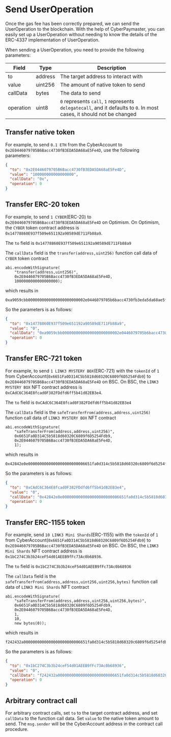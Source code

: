 # Send UserOperation

Once the gas fee has been correctly prepared, we can send the UserOperation to the blockchain. With the help of CyberPaymaster, you can easily set up a UserOperation without needing to know the details of the ERC-4337 implementation of UserOperation.

When sending a UserOperation, you need to provide the following parameters:

| Field     | Type    | Description                                                                                                           |
| --------- | ------- | --------------------------------------------------------------------------------------------------------------------- |
| to        | address | The target address to interact with                                                                                   |
| value     | uint256 | The amount of native token to send                                                                                    |
| callData  | bytes   | The data to send                                                                                                      |
| operation | uint8   | `0` represents `call`, `1` represents `delegatecall`, and it defaults to `0`. In most cases, it should not be changed |

## Transfer native token

For example, to send `0.1 ETH` from the CyberAccount to `0x2E0446079705B6Bacc4730fB3EDA5DA68aE5Fe4D`, use the following parameters:

```json
{
  "to": "0x2E0446079705B6Bacc4730fB3EDA5DA68aE5Fe4D",
  "value": "100000000000000000",
  "callData": "0x",
  "operation": 0
}
```

## Transfer ERC-20 token

For example, to send `1 CYBER`(ERC-20) to `0x2E0446079705B6Bacc4730fB3EDA5DA68aE5Fe4D` on Optimism. On Optimism, the `CYBER` token contract address is `0x14778860E937f509e651192a90589dE711Fb88a9`.

The `to` field is `0x14778860E937f509e651192a90589dE711Fb88a9`

The `callData` field is the `transfer(address,uint256)` function call data of `CYBER` token contract

```solidity
abi.encodeWithSignature(
    "transfer(address,uint256)",
    0x2E0446079705B6Bacc4730fB3EDA5DA68aE5Fe4D,
    1000000000000000000);
```

which results in

```
0xa9059cbb0000000000000000000000002e0446079705b6bacc4730fb3eda5da68ae5fe4d0000000000000000000000000000000000000000000000000de0b6b3a7640000
```

So the parameters is as follows:

```json
{
  "to": "0x14778860E937f509e651192a90589dE711Fb88a9",
  "value": "0",
  "callData": "0xa9059cbb0000000000000000000000002e0446079705b6bacc4730fb3eda5da68ae5fe4d0000000000000000000000000000000000000000000000000de0b6b3a7640000",
  "operation": 0
}
```

## Transfer ERC-721 token

For example, to send `1 LINK3 MYSTERY BOX`(ERC-721) with the `tokenId` of `1` from CyberAccount(`0x6651Fa0D314C5b5818d60320C6809f6D5254Fdb9`) to `0x2E0446079705B6Bacc4730fB3EDA5DA68aE5Fe4D` on BSC. On BSC, the `LINK3 MYSTERY BOX` NFT contract address is `0xCAdC6C364E8fcad0F382FDdfd6ff5b41d82EB3e4`.

The `to` field is `0xCAdC6C364E8fcad0F382FDdfd6ff5b41d82EB3e4`

The `callData` field is the `safeTransferFrom(address,address,uint256)` function call data of `LINK3 MYSTERY BOX` NFT contract

```solidity
abi.encodeWithSignature(
    "safeTransferFrom(address,address,uint256)",
    0x6651Fa0D314C5b5818d60320C6809f6D5254Fdb9,
    0x2E0446079705B6Bacc4730fB3EDA5DA68aE5Fe4D,
    1);
```

which results in

```
0x42842e0e0000000000000000000000006651fa0d314c5b5818d60320c6809f6d5254fdb90000000000000000000000002e0446079705b6bacc4730fb3eda5da68ae5fe4d0000000000000000000000000000000000000000000000000000000000000001
```

So the parameters is as follows:

```json
{
  "to": "0xCAdC6C364E8fcad0F382FDdfd6ff5b41d82EB3e4",
  "value": "0",
  "callData": "0x42842e0e0000000000000000000000006651fa0d314c5b5818d60320c6809f6d5254fdb90000000000000000000000002e0446079705b6bacc4730fb3eda5da68ae5fe4d0000000000000000000000000000000000000000000000000000000000000001",
  "operation": 0
}
```

## Transfer ERC-1155 token

For example, send `10 LINK3 Mini Shards`(ERC-1155) with the `tokenId` of `1` from CyberAccount(`0x6651Fa0D314C5b5818d60320C6809f6D5254Fdb9`) to `0x2E0446079705B6Bacc4730fB3EDA5DA68aE5Fe4D` on BSC.
On BSC, the `LINK3 Mini Shards` NFT contract address is `0x1bC274C3b3b24ceF54d01AEEB9fFc73Ac0b68936`.

The `to` field is `0x1bC274C3b3b24ceF54d01AEEB9fFc73Ac0b68936`

The `callData` field is the `safeTransferFrom(address,address,uint256,uint256,bytes)` function call data of `LINK3 Mini Shards` NFT contract

```solidity
abi.encodeWithSignature(
    "safeTransferFrom(address,address,uint256,uint256,bytes)",
    0x6651Fa0D314C5b5818d60320C6809f6D5254Fdb9,
    0x2E0446079705B6Bacc4730fB3EDA5DA68aE5Fe4D,
    1,
    10,
    new bytes(0));
```

which results in

```
f242432a0000000000000000000000006651fa0d314c5b5818d60320c6809f6d5254fdb90000000000000000000000002e0446079705b6bacc4730fb3eda5da68ae5fe4d0000000000000000000000000000000000000000000000000000000000000001000000000000000000000000000000000000000000000000000000000000000a00000000000000000000000000000000000000000000000000000000000000a00000000000000000000000000000000000000000000000000000000000000000
```

So the parameters is as follows:

```json
{
  "to": "0x1bC274C3b3b24ceF54d01AEEB9fFc73Ac0b68936",
  "value": "0",
  "callData": "f242432a0000000000000000000000006651fa0d314c5b5818d60320c6809f6d5254fdb90000000000000000000000002e0446079705b6bacc4730fb3eda5da68ae5fe4d0000000000000000000000000000000000000000000000000000000000000001000000000000000000000000000000000000000000000000000000000000000a00000000000000000000000000000000000000000000000000000000000000a00000000000000000000000000000000000000000000000000000000000000000",
  "operation": 0
}
```

## Arbitrary contract call

For arbitrary contract calls, set `to` to the target contract address, and set `callData` to the function call data. Set `value` to the native token amount to send. The `msg.sender` will be the CyberAccount address in the contract call procedure.
